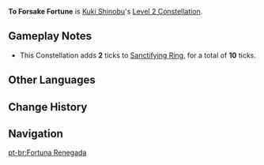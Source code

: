 {{Constellation Infobox
|image       = Constellation To Forsake Fortune.png
|description = [[Grass Ring of Sanctification]]'s duration is increased by 3s.
|level       = 2
|character   = Kuki Shinobu
|utility1    = Duration Increase
|scale_att1  = 
}}
'''To Forsake Fortune''' is [[Kuki Shinobu]]'s [[Level 2 Constellation]].

==Gameplay Notes==
* This Constellation adds '''2''' ticks to [[Sanctifying Ring]], for a total of '''10''' ticks.

==Other Languages==
{{Other Languages
|en      = To Forsake Fortune
|zhs     = 割舍侥幸之心
|zhs_rm  = Gēshě Jiǎoxìng zhī Xīn
|zht     = 割捨僥倖之心
|zht_rm  = Gēshě Jiǎoxìng zhī Xīn
|zh_tl   = Forsake Mind of Fluke
|ja      = 捨て去りし僥倖の心
|ja_rm   = Sutesarishi Gyoukou no Kokoro
|ja_tl   = Abandoned Mind of Fortune
|ko      = 요행을 떨쳐내는 마음
|ko_rm   = Yohaeng-eul Tteolchyeonaeneun Maeum
|ko_tl   = Fortune Shaking off Mind
|es      = Reniego de la fortuna
|es_tl   = 
|fr      = Pour renier la fortune
|fr_tl   = To Deny Fortune
|ru      = Отказ от удачи
|ru_tl   = 
|th      = To Forsake Fortune
|vi      = Từ Bỏ Thời Vận
|vi_tl   = 
|de      = Verzicht auf Trägheit
|de_tl   = Sacrifice of Idleness
|id      = To Forsake Fortune
|pt      = Fortuna Renegada
|pt_tl   = 
}}

==Change History==
{{Change History|2.7}}

==Navigation==
{{Talent Navbox|Kuki Shinobu}}
[[pt-br:Fortuna Renegada]]